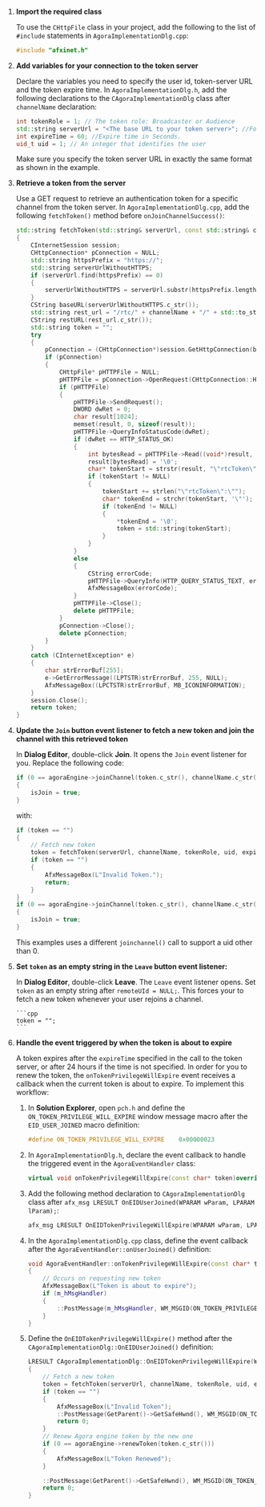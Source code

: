 1. **Import the required class**

    To use the `CHttpFile` class in your project, add the following to the list of `#include` statements in `AgoraImplementationDlg.cpp`:

    ```cpp
    #include "afxinet.h"
    ```
2. **Add variables for your connection to the token server**

    Declare the variables you need to specify the user id, token-server URL and the token expire time. In `AgoraImplementationDlg.h`, add the following declarations to the `CAgoraImplementationDlg` class after `channelName` declaration:

    ``` cpp
    int tokenRole = 1; // The token role: Broadcaster or Audience
	std::string serverUrl = "<The base URL to your token server>"; //For example, "https://agora-token-service-production-92ff.up.railway.app"
	int expireTime = 60; //Expire time in Seconds.
	uid_t uid = 1; // An integer that identifies the user
    ```
    Make sure you specify the token server URL in exactly the same format as shown in the example.

4. **Retrieve a token from the server**

    Use a GET request to retrieve an authentication token for a specific channel from the token server. In `AgoraImplementationDlg.cpp`, add the following `fetchToken()` method before `onJoinChannelSuccess()`:

    ```cpp
    std::string fetchToken(std::string& serverUrl, const std::string& channelName, int tokenRole, size_t uid, int expireTime) 
    {
        CInternetSession session;
        CHttpConnection* pConnection = NULL;
        std::string httpsPrefix = "https://";
        std::string serverUrlWithoutHTTPS;
        if (serverUrl.find(httpsPrefix) == 0) 
        {
            serverUrlWithoutHTTPS = serverUrl.substr(httpsPrefix.length());
        }
        CString baseURL(serverUrlWithoutHTTPS.c_str());
        std::string rest_url = "/rtc/" + channelName + "/" + std::to_string(tokenRole) + "/uid/" + std::to_string(uid) + "/?expiry=" + std::to_string(expireTime);
        CString restURL(rest_url.c_str());
        std::string token = "";
        try 
        {
            pConnection = (CHttpConnection*)session.GetHttpConnection(baseURL, (INTERNET_PORT)INTERNET_DEFAULT_HTTP_PORT);
            if (pConnection) 
            {
                CHttpFile* pHTTPFile = NULL;
                pHTTPFile = pConnection->OpenRequest(CHttpConnection::HTTP_VERB_GET, restURL);
                if (pHTTPFile)
                {
                    pHTTPFile->SendRequest();
                    DWORD dwRet = 0;
                    char result[1024];
                    memset(result, 0, sizeof(result));
                    pHTTPFile->QueryInfoStatusCode(dwRet);
                    if (dwRet == HTTP_STATUS_OK) 
                    {
                        int bytesRead = pHTTPFile->Read((void*)result, 1024);
                        result[bytesRead] = '\0';
                        char* tokenStart = strstr(result, "\"rtcToken\":\"");
                        if (tokenStart != NULL) 
                        {
                            tokenStart += strlen("\"rtcToken\":\"");
                            char* tokenEnd = strchr(tokenStart, '\"');
                            if (tokenEnd != NULL) 
                            {
                                *tokenEnd = '\0';
                                token = std::string(tokenStart);
                            }
                        }
                    }
                    else 
                    {
                        CString errorCode;
                        pHTTPFile->QueryInfo(HTTP_QUERY_STATUS_TEXT, errorCode);    // Status String - eg OK, Not Found
                        AfxMessageBox(errorCode);
                    }
                    pHTTPFile->Close();
                    delete pHTTPFile;
                }
                pConnection->Close();
                delete pConnection;
            }
        }
        catch (CInternetException* e) 
        {
            char strErrorBuf[255];
            e->GetErrorMessage((LPTSTR)strErrorBuf, 255, NULL);
            AfxMessageBox((LPCTSTR)strErrorBuf, MB_ICONINFORMATION);
        }
        session.Close();
        return token;
    }
    ```
5. **Update the `Join` button event listener to fetch a new token and join the channel with this retrieved token**

    In **Dialog Editor**, double-click **Join**. It opens the `Join` event listener for you. Replace the following code:

    ```cpp
    if (0 == agoraEngine->joinChannel(token.c_str(), channelName.c_str(), 0, NULL))
    {
        isJoin = true;
    }
    ```

    with:

    ```cpp
    if (token == "")
    {
        // Fetch new token 
        token = fetchToken(serverUrl, channelName, tokenRole, uid, expireTime);
        if (token == "")
        {
            AfxMessageBox(L"Invalid Token.");
            return;
        }
    }
    if (0 == agoraEngine->joinChannel(token.c_str(), channelName.c_str(), NULL, uid))
    {
        isJoin = true;
    }
    ```
    This examples uses a different `joinchannel()` call to support a uid other than 0.

6. **Set `token` as an empty string in the `Leave` button event listener:**

     In **Dialog Editor**, double-click **Leave**. The `Leave` event listener opens. Set `token` as an empty string
     after `remoteUId = NULL;`. This forces your <Vpl k="CLIENT" />  to fetch a new token whenever your user rejoins a
     channel.

       ```cpp
       token = "";
       ```

7. **Handle the event triggered by <Vg k="AGORA_BACKEND" /> when the token is about to expire**

    A token expires after the `expireTime` specified in the call to the token server, or after 24 hours if the time
    is not specified. In order for you to renew the token, the `onTokenPrivilegeWillExpire` event receives a callback
    when the current token is about to expire. To implement this workflow:

      1. In **Solution Explorer**, open `pch.h` and define the `ON_TOKEN_PRIVILEGE_WILL_EXPIRE` window message
 macro after the `EID_USER_JOINED` macro definition:

          ```cpp
          #define ON_TOKEN_PRIVILEGE_WILL_EXPIRE	0x00000023
          ```

      2. In `AgoraImplementationDlg.h`, declare the event callback to handle the triggered event in the
 `AgoraEventHandler` class:

          ```cpp
          virtual void onTokenPrivilegeWillExpire(const char* token)override;
          ```

      3. Add the following method declaration to `CAgoraImplementationDlg` class after `afx_msg LRESULT OnEIDUserJoined(WPARAM wParam, LPARAM lParam);`:

          ```cpp
          afx_msg LRESULT OnEIDTokenPrivilegeWillExpire(WPARAM wParam, LPARAM lParam);
          ```
      4. In the `AgoraImplementationDlg.cpp` class, define the event callback after the
   `AgoraEventHandler::onUserJoined()` definition:

          ```cpp
          void AgoraEventHandler::onTokenPrivilegeWillExpire(const char* token)
          {
              // Occurs on requesting new token
              AfxMessageBox(L"Token is about to expire");
              if (m_hMsgHandler)
              {
                  ::PostMessage(m_hMsgHandler, WM_MSGID(ON_TOKEN_PRIVILEGE_WILL_EXPIRE), (WPARAM)token, NULL);
              }
          }
          ```
      5. Define the `OnEIDTokenPrivilegeWillExpire()` method after the `CAgoraImplementationDlg::OnEIDUserJoined()`
   definition:

          ```cpp
          LRESULT CAgoraImplementationDlg::OnEIDTokenPrivilegeWillExpire(WPARAM wParam, LPARAM lParam)
          {
              // Fetch a new token
              token = fetchToken(serverUrl, channelName, tokenRole, uid, expireTime);
              if (token == "")
              {
                  AfxMessageBox(L"Invalid Token");
                  ::PostMessage(GetParent()->GetSafeHwnd(), WM_MSGID(ON_TOKEN_PRIVILEGE_WILL_EXPIRE), TRUE, 0);
                  return 0;
              }
              // Renew Agora engine token by the new one
              if (0 == agoraEngine->renewToken(token.c_str()))
              {
                  AfxMessageBox(L"Token Renewed");
              }

              ::PostMessage(GetParent()->GetSafeHwnd(), WM_MSGID(ON_TOKEN_PRIVILEGE_WILL_EXPIRE), TRUE, 0);
              return 0;
          }
          ```
